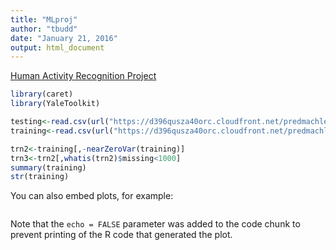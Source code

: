 ```yaml
---
title: "MLproj"
author: "tbudd"
date: "January 21, 2016"
output: html_document
---
```


[Human Activity Recognition Project](http://groupware.les.inf.puc-rio.br/har)

```r
library(caret)
library(YaleToolkit)

testing<-read.csv(url("https://d396qusza40orc.cloudfront.net/predmachlearn/pml-testing.csv"))
training<-read.csv(url("https://d396qusza40orc.cloudfront.net/predmachlearn/pml-training.csv"))

trn2<-training[,-nearZeroVar(training)]
trn3<-trn2[,whatis(trn2)$missing<1000]
summary(training)
str(training)
```

You can also embed plots, for example:

```r

```

Note that the `echo = FALSE` parameter was added to the code chunk to prevent printing of the R code that generated the plot.
